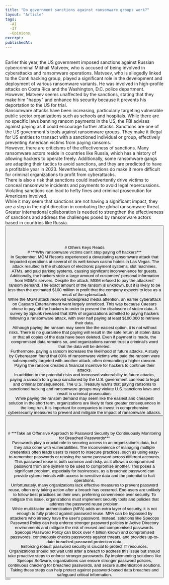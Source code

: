 ```yaml
---
title: "Do government sanctions against ransomware groups work?"
layout: "Article"
tags: 
  -AI 
  -IT
  -Opinions
excerpt:
publishedAt:
---
```

<br/>
Earlier this year, the US government imposed sanctions against Russian cybercriminal Mikhail Matveev, who is accused of being involved in cyberattacks and ransomware operations. Matveev, who is allegedly linked to the Conti hacking group, played a significant role in the development and deployment of various ransomware variants. He was involved in high-profile attacks on Costa Rica and the Washington, D.C. police department. However, Matveev seems unaffected by the sanctions, stating that they make him "happy" and enhance his security because it prevents his deportation to the US for trial.
<br/>
Ransomware attacks have been increasing, particularly targeting vulnerable public sector organizations such as schools and hospitals. While there are no specific laws banning ransom payments in the US, the FBI advises against paying as it could encourage further attacks. Sanctions are one of the US government's tools against ransomware groups. They make it illegal for US entities to transact with a sanctioned individual or group, effectively preventing American victims from paying ransoms.
<br/>
However, there are criticisms of the effectiveness of sanctions. Many ransomware actors reside in countries like Russia, which has a history of allowing hackers to operate freely. Additionally, some ransomware gangs are adapting their tactics to avoid sanctions, and they are predicted to have a profitable year in 2023. Nevertheless, sanctions do make it more difficult for criminal organizations to profit from cyberattacks.
<br/>
There is also a risk that sanctions could inadvertently drive victims to conceal ransomware incidents and payments to avoid legal repercussions. Violating sanctions can lead to hefty fines and criminal prosecution for Americans involved.
<br/>
While it may seem that sanctions are not having a significant impact, they are a step in the right direction in combating the global ransomware threat. Greater international collaboration is needed to strengthen the effectiveness of sanctions and address the challenges posed by ransomware actors based in countries like Russia.
<br/>
<Button
  address="https://techcrunch.com/2023/11/02/government-sanctions-ransomware-effective/"
  text="Source"
/>
<br/>
<br/>
<br/>
<br/>
# Others Keys Reads
<br/>
# ***Why ransomware victims can’t stop paying off hackers***
<br/>
In September, MGM Resorts experienced a devastating ransomware attack that impacted operations at several of its well-known casino hotels in Las Vegas. The attack resulted in the shutdown of electronic payment systems, slot machines, ATMs, and paid parking systems, causing significant inconvenience for guests. Additionally, the hackers stole a large amount of customers' personal information from MGM's servers. Despite the attack, MGM refused to pay the attackers' ransom demand. The exact amount of the ransom is unknown, but it is likely to be less than the estimated $100 million in profit that the company expects to lose as a result of the cyberattack.
<br/>
While the MGM attack received widespread media attention, an earlier cyberattack on Caesars Entertainment went largely unnoticed. This was because Caesars chose to pay off the hackers in order to prevent the disclosure of stolen data. A survey by Splunk revealed that 83% of organizations admitted to paying hackers following a ransomware attack, with over half paying at least $100,000 to retrieve their data.
<br/>
Although paying the ransom may seem like the easiest option, it is not without risks. There is no guarantee that paying will result in the safe return of stolen data or that all copies of the data have been deleted. Even if payment is made, the compromised data remains so, and organizations cannot trust a criminal's word that the data will be deleted.
<br/>
Furthermore, paying a ransom increases the likelihood of future attacks. A study by Cybereason found that 80% of ransomware victims who paid the ransom were subsequently targeted with another attack, often demanding a higher ransom. Paying the ransom creates a financial incentive for hackers to continue their attacks.
<br/>
In addition to the potential risks and increased vulnerability to future attacks, paying a ransom to a group sanctioned by the U.S. government can lead to legal and criminal consequences. The U.S. Treasury warns that paying ransoms to sanctioned hacking and ransomware groups may violate U.S. sanctions laws and result in criminal prosecution.
<br/>
While paying the ransom demand may seem like the easiest and cheapest solution in the short term, organizations are likely to face greater consequences in the long run. It is important for companies to invest in comprehensive cybersecurity measures to prevent and mitigate the impact of ransomware attacks.
<br/>
<Button
  address="https://techcrunch.com/2023/10/31/ransomware-victims-paying-hackers-ransom/"
  text="Source"
/>
<br/>
<br/>
<br/>
# ***Take an Offensive Approach to Password Security by Continuously Monitoring for Breached Passwords***
<br/>
Passwords play a crucial role in securing access to an organization's data, but they also come with vulnerabilities. The inconvenience of managing multiple credentials often leads users to resort to insecure practices, such as using easy-to-remember passwords or reusing the same password across different accounts. This password reuse is both common and risky, as it allows a compromised password from one system to be used to compromise another. This poses a significant problem, especially for businesses, as a breached password can provide cybercriminals with access to sensitive data and the potential to halt operations.
<br/>
Unfortunately, many organizations lack effective measures to prevent password reuse, often only taking action after a breach has occurred. End-users are unlikely to follow best practices on their own, preferring convenience over security. To mitigate this issue, organizations must implement security tools and policies that address the password reuse problem.
<br/>
While multi-factor authentication (MFA) adds an extra layer of security, it is not enough to fully protect against password reuse. MFA can be bypassed by attackers who already have the user's password. Instead, solutions like Specops Password Policy can help enforce stronger password policies in Active Directory environments and mitigate the risk of reused and compromised passwords. Specops Password Policy can block over 4 billion known and compromised passwords, continuously checks passwords against threats, and provides up-to-date breached password protection data.
<br/>
Enforcing robust password security is crucial to protect IT resources. Organizations should not wait until after a breach to address this issue but should take proactive steps to enforce stronger passwords. By implementing solutions like Specops Software, organizations can ensure stronger password policies, continuous checking for breached passwords, and secure authentication solutions. Taking these steps can help protect against password-based data breaches and safeguard critical information.
<br/>
<Button
  address="https://thehackernews.com/2023/10/take-offensive-approach-to-password.html"
  text="Source"
/>
